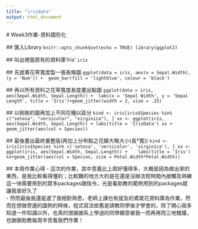 ```yaml
---
title: "irisdata"
output: html_document
---
```


 # Week3作業-資料圖形化

 ## 匯入Library
 ```
 knitr::opts_chunk$set(echo = TRUE)
library(ggplot2)
```

 ## 叫出裡面原有的資料庫'Iris'
 ```
 iris
 ```
 
 ## 先就著花萼寬度製一張長條圖
 ```ggplot(data = iris, aes(x = Sepal.Width),(y = 'Num')) +  geom_bar(fill = 'lightblue', colour = 'black')```
 
 ## 再以所有資料之花萼寬度長度畫出點圖
 ```ggplot(data = iris, aes(Sepal.Width, Sepal.Length)) +  labs(x = 'Sepal Width', y = 'Sepal Length', title = 'Iris')+geom_jitter(width = 2, size = .25)```
 
 ## 以剛剛的圖再加上不同花種以區分
 ```kind <- iris[iris$Species %in% c("setosa", "versicolor", "virginica"), ]
xx <- ggplot(iris, aes(Sepal.Width, Sepal.Length)) + labs(title = 'IrisData')
xx + geom_jitter(aes(col = Species))```

 ## 最後畫出最終彙整版(再加上分布點之花瓣大略大小(長*寬))
 ```kind <- iris[iris$Species %in% c('setosa', 'versicolor', 'virginica'), ]
xx <- ggplot(iris, aes(Sepal.Width, Sepal.Length)) + 
  labs(title = 'Iris')
xx+geom_jitter(aes(col = Species, size = Petal.Width*Petal.Width))```

 ## 本周作業心得
  - 這次的作業，其中意義比上周好懂得多，大概是因為做出來的東西，是我比較看得懂的；比較難的地方大約是在還是沒辦法短時間內接觸及熟練這一快需要用到的眾多packages跟指令，光是看助教的範例用到的packages就讓我查好久了<br>
  - 然而最後我還是選了我相對熟悉，老師上課也有提及的鳶尾花資料庫為作業，然而在想做旁邊的圖例的時候，程式寫法依舊是請教同學後才學會的，除了開心我多知道一件知識以外，也真的很謝謝系上學過的同學願意被我一而再再而三地騷擾，也謝謝助教每周辛苦看我們作業！

 
